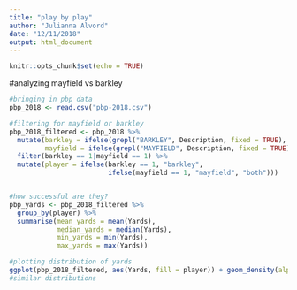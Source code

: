 ```yaml
---
title: "play by play"
author: "Julianna Alvord"
date: "12/11/2018"
output: html_document
---
```


```r
knitr::opts_chunk$set(echo = TRUE)
```

#analyzing mayfield vs barkley
```r
#bringing in pbp data
pbp_2018 <- read.csv("pbp-2018.csv")

#filtering for mayfield or barkley
pbp_2018_filtered <- pbp_2018 %>%
  mutate(barkley = ifelse(grepl("BARKLEY", Description, fixed = TRUE), 1, 0),
         mayfield = ifelse(grepl("MAYFIELD", Description, fixed = TRUE), 1, 0)) %>%
  filter(barkley == 1|mayfield == 1) %>%
  mutate(player = ifelse(barkley == 1, "barkley",
                         ifelse(mayfield == 1, "mayfield", "both")))


#how successful are they?
pbp_yards <- pbp_2018_filtered %>%
  group_by(player) %>%
  summarise(mean_yards = mean(Yards),
            median_yards = median(Yards),
            min_yards = min(Yards),
            max_yards = max(Yards))

#plotting distribution of yards
ggplot(pbp_2018_filtered, aes(Yards, fill = player)) + geom_density(alpha = 0.6)
#similar distributions
```